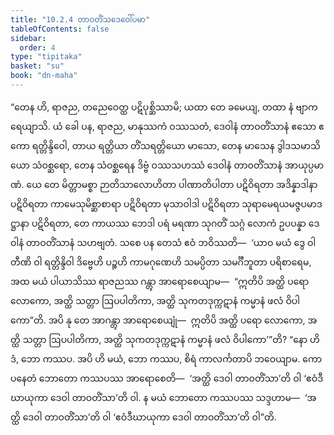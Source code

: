 ```yaml
---
title: "10.2.4 တာဝတိံသဒေဝေါ်ပမာ"
tableOfContents: false
sidebar:
  order: 4
type: "tipitaka"
basket: "su"
book: "dn-maha"
---
```



<DynamicBreadcrumb />

<Division number="417" book="dn-maha" e="ch" v="7" p="261">

<Paragraph number="1103" book="dn-maha">
“တေန ဟိ, ရာဇည, တညေဝေတ္ထ ပဋိပုစ္ဆိဿာမိ; ယထာ တေ ခမေယျ, တထာ နံ ဗျာကရေယျာသိ. ယံ ခေါ ပန, ရာဇည, မာနုဿကံ ဝဿသတံ, ဒေဝါနံ တာဝတိံသာနံ ဧသော ဧကော ရတ္တိန္ဒိဝေါ, တာယ ရတ္တိယာ တိံသရတ္တိယော မာသော, တေန မာသေန ဒွါဒသမာသိယော သံဝစ္ဆရော, တေန သံဝစ္ဆရေန ဒိဗ္ဗံ ဝဿသဟဿံ ဒေဝါနံ တာဝတိံသာနံ အာယုပ္ပမာဏံ. ယေ တေ မိတ္တာမစ္စာ ဉာတိသာလောဟိတာ ပါဏာတိပါတာ ပဋိဝိရတာ အဒိန္နာဒါနာ ပဋိဝိရတာ ကာမေသုမိစ္ဆာစာရာ ပဋိဝိရတာ မုသာဝါဒါ ပဋိဝိရတာ သုရာမေရယမဇ္ဇပမာဒဋ္ဌာနာ ပဋိဝိရတာ, တေ ကာယဿ ဘေဒါ ပရံ မရဏာ သုဂတိံ သဂ္ဂံ လောကံ ဥပပန္နာ ဒေဝါနံ တာဝတိံသာနံ သဟဗျတံ. သစေ ပန တေသံ ဧဝံ ဘဝိဿတိ—  ‘ယာဝ မယံ ဒွေ ဝါ တီဏိ ဝါ ရတ္တိန္ဒိဝါ ဒိဗ္ဗေဟိ ပဉ္စဟိ ကာမဂုဏေဟိ သမပ္ပိတာ သမင်္ဂီဘူတာ ပရိစာရေမ, အထ မယံ ပါယာသိဿ ရာဇညဿ ဂန္တွာ အာရောစေယျာမ—  “ဣတိပိ အတ္ထိ ပရော လောကော, အတ္ထိ သတ္တာ ဩပပါတိကာ, အတ္ထိ သုကတဒုက္ကဋာနံ ကမ္မာနံ ဖလံ ဝိပါကော”တိ. အပိ နု တေ အာဂန္တွာ အာရောစေယျုံ—  ဣတိပိ အတ္ထိ ပရော လောကော, အတ္ထိ သတ္တာ ဩပပါတိကာ, အတ္ထိ သုကတဒုက္ကဋာနံ ကမ္မာနံ ဖလံ ဝိပါကော’”တိ? “နော ဟိဒံ, ဘော ကဿပ. အပိ ဟိ မယံ, ဘော ကဿပ, စိရံ ကာလင်္ကတာပိ ဘဝေယျာမ. ကော ပနေတံ ဘောတော ကဿပဿ အာရောစေတိ—  ‘အတ္ထိ ဒေဝါ တာဝတိံသာ’တိ ဝါ ‘ဧဝံဒီဃာယုကာ ဒေဝါ တာဝတိံသာ’တိ ဝါ. န မယံ ဘောတော ကဿပဿ သဒ္ဒဟာမ—  ‘အတ္ထိ ဒေဝါ တာဝတိံသာ’တိ ဝါ ‘ဧဝံဒီဃာယုကာ ဒေဝါ တာဝတိံသာ’တိ ဝါ”တိ.
</Paragraph>
</Division>